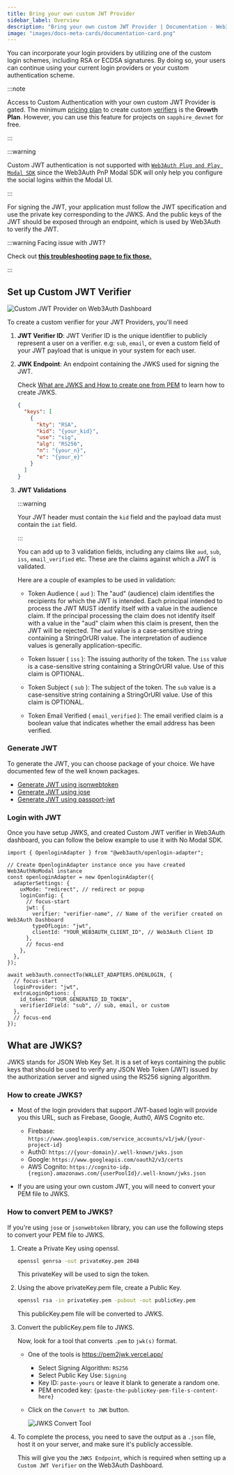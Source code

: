 ```yaml
---
title: Bring your own custom JWT Provider
sidebar_label: Overview
description: "Bring your own custom JWT Provider | Documentation - Web3Auth"
image: "images/docs-meta-cards/documentation-card.png"
---
```


You can incorporate your login providers by utilizing one of the custom login schemes, including RSA
or ECDSA signatures. By doing so, your users can continue using your current login providers or your
custom authentication scheme.

:::note

Access to Custom Authentication with your own custom JWT Provider is gated. The minimum
[pricing plan](https://web3auth.io/pricing.html) to create custom
[verifiers](/auth-provider-setup/verifiers) is the **Growth Plan**. However, you can use this
feature for projects on `sapphire_devnet` for free.

:::

:::warning

Custom JWT authentication is not supported with
[`Web3Auth Plug and Play Modal SDK`](/sdk/pnp/web/modal/) since the Web3Auth PnP Modal SDK will only
help you configure the social logins within the Modal UI.

:::

For signing the JWT, your application must follow the JWT specification and use the private key
corresponding to the JWKS. And the public keys of the JWT should be exposed through an endpoint,
which is used by Web3Auth to verify the JWT.

:::warning Facing issue with JWT?

Check out [**this troubleshooting page to fix those.**](/troubleshooting/jwt-errors)

:::

## Set up Custom JWT Verifier

![Custom JWT Provider on Web3Auth Dashboard](/images/dashboard/create-verifier-custom-jwt.png)

To create a custom verifier for your JWT Providers, you'll need

1. **JWT Verifier ID**: JWT Verifier ID is the unique identifier to publicly represent a user on a
   verifier. e.g: `sub`, `email`, or even a custom field of your JWT payload that is unique in your
   system for each user.

2. **JWK Endpoint**: An endpoint containing the JWKS used for signing the JWT.

   Check [What are JWKS and How to create one from PEM](#what-are-jwks) to learn how to create JWKS.

   ```json title="Your JWKS must have the following fields."
   {
     "keys": [
       {
         "kty": "RSA",
         "kid": "{your_kid}",
         "use": "sig",
         "alg": "RS256",
         "n": "{your_n}",
         "e": "{your_e}"
       }
     ]
   }
   ```

3. **JWT Validations**

   :::warning

   Your JWT header must contain the `kid` field and the payload data must contain the `iat` field.

   :::

   You can add up to 3 validation fields, including any claims like `aud`, `sub`, `iss`,
   `email_verified` etc. These are the claims against which a JWT is validated.

   Here are a couple of examples to be used in validation:

   - Token Audience ( `aud` ): The "aud" (audience) claim identifies the recipients for which the
     JWT is intended. Each principal intended to process the JWT MUST identify itself with a value
     in the audience claim. If the principal processing the claim does not identify itself with a
     value in the "aud" claim when this claim is present, then the JWT will be rejected. The `aud`
     value is a case-sensitive string containing a StringOrURI value. The interpretation of audience
     values is generally application-specific.

   - Token Issuer ( `iss` ): The issuing authority of the token. The `iss` value is a case-sensitive
     string containing a StringOrURI value. Use of this claim is OPTIONAL.

   - Token Subject ( `sub` ): The subject of the token. The `sub` value is a case-sensitive string
     containing a StringOrURI value. Use of this claim is OPTIONAL.

   - Token Email Verified ( `email_verified` ): The email verified claim is a boolean value that
     indicates whether the email address has been verified.

### Generate JWT

To generate the JWT, you can choose package of your choice. We have documented few of the well known
packages.

- [Generate JWT using jsonwebtoken](/docs/auth-provider-setup/byo-jwt-provider/jsonwebtoken)
- [Generate JWT using jose](/docs/auth-provider-setup/byo-jwt-provider/jose)
- [Generate JWT using passport-jwt](/docs/auth-provider-setup/byo-jwt-provider/passport-jwt)

### Login with JWT

Once you have setup JWKS, and created Custom JWT verifier in Web3Auth dashboard, you can follow the
below example to use it with No Modal SDK.

```tsx title="No Modal Example"
import { OpenloginAdapter } from "@web3auth/openlogin-adapter";

// Create OpenloginAdapter instance once you have created Web3AuthNoModal instance
const openloginAdapter = new OpenloginAdapter({
  adapterSettings: {
    uxMode: "redirect", // redirect or popup
    loginConfig: {
      // focus-start
      jwt: {
        verifier: "verifier-name", // Name of the verifier created on Web3Auth Dashboard
        typeOfLogin: "jwt",
        clientId: "YOUR_WEB3AUTH_CLIENT_ID", // Web3Auth Client ID
      },
      // focus-end
    },
  },
});

await web3auth.connectTo(WALLET_ADAPTERS.OPENLOGIN, {
  // focus-start
  loginProvider: "jwt",
  extraLoginOptions: {
    id_token: "YOUR_GENERATED_ID_TOKEN",
    verifierIdField: "sub", // sub, email, or custom
  },
  // focus-end
});
```

## What are JWKS?

JWKS stands for JSON Web Key Set. It is a set of keys containing the public keys that should be used
to verify any JSON Web Token (JWT) issued by the authorization server and signed using the RS256
signing algorithm.

### How to create JWKS?

- Most of the login providers that support JWT-based login will provide you this URL, such as
  Firebase, Google, Auth0, AWS Cognito etc.

  - Firebase: `https://www.googleapis.com/service_accounts/v1/jwk/{your-project-id}`
  - Auth0: `https://{your-domain}/.well-known/jwks.json`
  - Google: `https://www.googleapis.com/oauth2/v3/certs`
  - AWS Cognito: `https://cognito-idp.{region}.amazonaws.com/{userPoolId}/.well-known/jwks.json`

- If you are using your own custom JWT, you will need to convert your PEM file to JWKS.

### How to convert PEM to JWKS?

If you're using `jose` or `jsonwebtoken` library, you can use the following steps to convert your
PEM file to JWKS.

1. Create a Private Key using openssl.

   ```bash
   openssl genrsa -out privateKey.pem 2048
   ```

   This privateKey will be used to sign the token.

2. Using the above privateKey.pem file, create a Public Key.

   ```bash
   openssl rsa -in privateKey.pem -pubout -out publicKey.pem
   ```

   This publicKey.pem file will be converted to JWKS.

3. Convert the publicKey.pem file to JWKS.

   Now, look for a tool that converts `.pem` to `jwk(s)` format.

   - One of the tools is https://pem2jwk.vercel.app/
     - Select Signing Algorithm: `RS256`
     - Select Public Key Use: `Signing`
     - Key ID: `paste-yours` or leave it blank to generate a random one.
     - PEM encoded key: `{paste-the-publicKey-pem-file-s-content-here}`
   - Click on the `Convert to JWK` button.

     ![JWKS Convert Tool](https://web3auth.io/community/uploads/default/optimized/2X/3/3e58a3b7378b9778b0b2d646ec2a3cf47c56ee5e_2_690x448.jpeg)

4. To complete the process, you need to save the output as a `.json` file, host it on your server,
   and make sure it's publicly accessible.

   This will give you the `JWKS Endpoint`, which is required when setting up a `Custom JWT Verifier`
   on the Web3Auth Dashboard.
